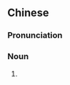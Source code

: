 {{also|递质}}
==Chinese==
{{zh-forms|s=递质}}

===Pronunciation===
{{zh-pron
|m=dì质
|cat=n
}}

===Noun===
{{zh-noun}}

# {{zh-short|神經遞質|[[neurotransmitter]]; [[transmitter]]}}